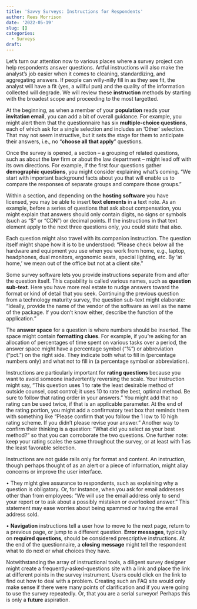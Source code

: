 ```yaml
---
title: 'Savvy Surveys: Instructions for Respondents'
author: Rees Morrison
date: '2022-05-19'
slug: []
categories:
  - Surveys
draft:
---
```


Let’s turn our attention now to various places where a survey project can help respondents answer questions.  Artful instructions will also make the analyst’s job easier when it comes to cleaning, standardizing, and aggregating answers.  If people can willy-nilly fill in as they see fit, the analyst will have a fit (yes, a willful pun) and the quality of the information collected will degrade.  We will review these **instruction** methods by starting with the broadest scope and proceeding to the most targetted.

At the beginning, as when a member of your **population** reads your **invitation email**, you can add a bit of overall guidance.  For example, you might alert them that the questionnaire has six **multiple-choice questions**, each of which ask for a single selection and includes an ‘Other’ selection.  That may not seem instructive, but it sets the stage for them to anticipate their answers, i.e., no “**choose all that apply**” questions.

Once the survey is opened, a section – a grouping of related questions, such as about the law firm or about the law department -- might lead off with its own directions.  For example, if the first four questions gather **demographic questions**, you might consider explaining what’s coming.  “We start with important background facts about you that will enable us to compare the responses of separate groups and compare those groups.”

Within a section, and depending on the **hosting software** you have licensed, you may be able to insert **text elements** in a text note.  As an example, before a series of questions that ask about compensation, you might explain that answers should only contain digits, no signs or symbols (such as “$” or “CDN”) or decimal points.  If the instructions in that text element apply to the next three questions only, you could state that also.

Each question might also travel with its companion instruction.  The question itself might shape how it is to be understood: “Please check below all the hardware and equipment you use when you work from home, e.g., laptop, headphones, dual monitors, ergonomic seats, special lighting, etc.  By ‘at home,’ we mean out of the office but not at a client site.”

Some survey software lets you provide instructions separate from and after the question itself.  This capability is called various names, such as **question sub-text**.  Here you have more real estate to nudge answers toward the format or kind of detail that you seek.  Continuing the previous question from a technology maturity survey, the question sub-text might elaborate:  “Ideally, provide the name of the vendor of the software as well as the name of the package.  If you don’t know either, describe the function of the application.”

The **answer space** for a question is where numbers should be inserted.  The space might contain **formatting clues**.  For example, if you’re asking for an allocation of percentages of time spent on various tasks over a period, the answer space might have a percentage symbol (“%”) or abbreviation (“pct.”) on the right side.  They indicate both what to fill in (percentage numbers only) and what not to fill in (a percentage symbol or abbreviation).

Instructions are particularly important for **rating questions** because you want to avoid someone inadvertently reversing the scale.  Your instruction might say, “This question uses 1 to rate the least desirable method of outside counsel, cost control; it uses 10 to rate the best, optimal method.  Be sure to follow that rating order in your answers.”  You might add that no rating can be used twice, if that is an applicable parameter.  At the end of the rating portion, you might add a confirmatory text box that reminds them with something like “Please confirm that you follow the 1 low to 10 high rating scheme.  If you didn’t please revise your answer.”  Another way to confirm their thinking is a question:  “What did you select as your best method?” so that you can corroborate the two questions.  One further note: keep your rating scales the same throughout the survey, or at least with 1 as the least favorable selection.

Instructions are not guide rails only for format and content.  An instruction, though perhaps thought of as an alert or a piece of information, might allay concerns or improve the user interface.  

•	They might give assurance to respondents, such as explaining why a question is obligatory.  Or, for instance, when you ask for email addresses other than from employees: “We will use the email address only to send your report or to ask about a possibly mistaken or overlooked answer.”   This statement may ease worries about being spammed or having the email address sold.

•	**Navigation** instructions tell a user how to move to the next page, return to a previous page, or jump to a different question.  **Error messages**, typically on **required questions**, should be considered prescriptive instructions.  At the end of the questionnaire, a **closing message** might tell the respondent what to do next or what choices they have.

Notwithstanding the array of instructional tools, a diligent survey designer might create a frequently-asked-questions site with a link and place the link at different points in the survey instrument.  Users could click on the link to find out how to deal with a problem.  Creating such an FAQ site would only make sense if there were many points of clarification and if you were going to use the survey repeatedly.  Or, that you are a serial surveyor!  Perhaps this is only a **future** aspiration.

<!-- Book:  -->
<!-- Source: generic -->